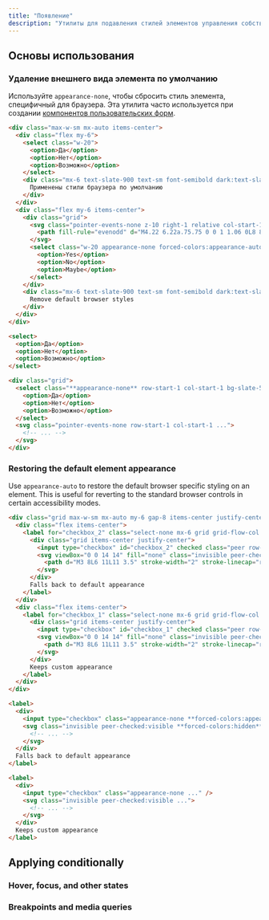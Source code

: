 ```yaml
---
title: "Появление"
description: "Утилиты для подавления стилей элементов управления собственными формами."
---
```




## Основы использования

### Удаление внешнего вида элемента по умолчанию

Используйте `appearance-none`, чтобы сбросить стиль элемента, специфичный для браузера. Эта утилита часто используется при создании [компонентов пользовательских форм](/docs/examples/forms).

```html {{ example: true }}
<div class="max-w-sm mx-auto items-center">
  <div class="flex my-6">
    <select class="w-20">
      <option>Да</option>
      <option>Нет</option>
      <option>Возможно</option>
    </select>
    <div class="mx-6 text-slate-900 text-sm font-semibold dark:text-slate-200">
      Применены стили браузера по умолчанию
    </div>
  </div>
  <div class="flex my-6 items-center">
    <div class="grid">
      <svg class="pointer-events-none z-10 right-1 relative col-start-1 row-start-1 h-4 w-4 self-center justify-self-end forced-colors:hidden" viewBox="0 0 16 16" fill="currentColor" aria-hidden="true">
        <path fill-rule="evenodd" d="M4.22 6.22a.75.75 0 0 1 1.06 0L8 8.94l2.72-2.72a.75.75 0 1 1 1.06 1.06l-3.25 3.25a.75.75 0 0 1-1.06 0L4.22 7.28a.75.75 0 0 1 0-1.06Z" clip-rule="evenodd" />
      </svg>
      <select class="w-20 appearance-none forced-colors:appearance-auto border row-start-1 col-start-1 rounded-lg bg-slate-50 dark:bg-slate-800 hover:border-cyan-500 dark:hover:border-cyan-700 hover:bg-white dark:hover:bg-slate-700 border-slate-300 dark:border-slate-600 text-slate-700 dark:text-slate-200 px-2">
        <option>Yes</option>
        <option>No</option>
        <option>Maybe</option>
      </select>
    </div>
    <div class="mx-6 text-slate-900 text-sm font-semibold dark:text-slate-200">
      Remove default browser styles
    </div>
  </div>
</div>
```

```html
<select>
  <option>Да</option>
  <option>Нет</option>
  <option>Возможно</option>
</select>

<div class="grid">
  <select class="**appearance-none** row-start-1 col-start-1 bg-slate-50 dark:bg-slate-800 ...">
    <option>Да</option>
    <option>Нет</option>
    <option>Возможно</option>
  </select>
  <svg class="pointer-events-none row-start-1 col-start-1 ...">
    <!-- ... -->
  </svg>
</div>
```

### Restoring the default element appearance

Use `appearance-auto` to restore the default browser specific styling on an element. This is useful for reverting to the standard browser controls in certain accessibility modes.

```html {{ example: { hint: 'Try emulating &#96;forced-colors: active&#96; in your developer tools to see the difference' } }}
<div class="grid max-w-sm mx-auto my-6 gap-8 items-center justify-center">
  <div class="flex items-center">
    <label for="checkbox_2" class="select-none mx-6 grid grid-flow-col gap-3 items-center text-slate-900 text-sm font-semibold dark:text-slate-200">
      <div class="grid items-center justify-center">
        <input type="checkbox" id="checkbox_2" checked class="peer row-start-1 col-start-1 appearance-none w-4 h-4 border ring-transparent border-slate-300 rounded dark:border-slate-600 checked:bg-violet-600 checked:border-violet-600 dark:checked:border-violet-600 forced-colors:appearance-auto" />
        <svg viewBox="0 0 14 14" fill="none" class="invisible peer-checked:visible row-start-1 col-start-1 stroke-white dark:text-violet-300 forced-colors:hidden">
          <path d="M3 8L6 11L11 3.5" stroke-width="2" stroke-linecap="round" stroke-linejoin="round"></path>
        </svg>
      </div>
      Falls back to default appearance
    </label>
  </div>
  <div class="flex items-center">
    <label for="checkbox_1" class="select-none mx-6 grid grid-flow-col gap-3 items-center text-slate-900 text-sm font-semibold dark:text-slate-200">
      <div class="grid items-center justify-center">
        <input type="checkbox" id="checkbox_1" checked class="peer row-start-1 col-start-1 appearance-none w-4 h-4 border ring-transparent border-slate-300 rounded dark:border-slate-600 checked:bg-violet-600 checked:border-violet-600 dark:checked:border-violet-600" />
        <svg viewBox="0 0 14 14" fill="none" class="invisible peer-checked:visible row-start-1 col-start-1 stroke-white dark:text-violet-300">
          <path d="M3 8L6 11L11 3.5" stroke-width="2" stroke-linecap="round" stroke-linejoin="round"></path>
        </svg>
      </div>
      Keeps custom appearance
    </label>
  </div>
</div>
```

```html
<label>
  <div>
    <input type="checkbox" class="appearance-none **forced-colors:appearance-auto** ..." />
    <svg class="invisible peer-checked:visible **forced-colors:hidden** ..." >
      <!-- ... -->
    </svg>
  </div>
  Falls back to default appearance
</label>

<label>
  <div>
    <input type="checkbox" class="appearance-none ..." />
    <svg class="invisible peer-checked:visible ...">
      <!-- ... -->
    </svg>
  </div>
  Keeps custom appearance
</label>
```

## <Heading ignore>Applying conditionally</Heading>

### <Heading ignore>Hover, focus, and other states</Heading>

<HoverFocusAndOtherStates defaultClass="appearance-auto" featuredClass="appearance-none" variant="hover" />

### <Heading ignore>Breakpoints and media queries</Heading>

<BreakpointsAndMediaQueries defaultClass="appearance-auto" featuredClass="appearance-none" />

